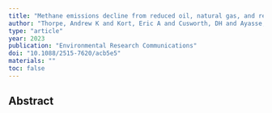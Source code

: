 ```yaml
---
title: "Methane emissions decline from reduced oil, natural gas, and refinery production during COVID-19"
author: "Thorpe, Andrew K and Kort, Eric A and Cusworth, DH and Ayasse, AK and Bue, Brian D and Yadav, Vineet and Thompson, David R and Frankenberg, Christian and Herner, Jorn and Falk, Matthias and others"
type: "article"
year: 2023
publication: "Environmental Research Communications"
doi: "10.1088/2515-7620/acb5e5"
materials: ""
toc: false
---
```


## Abstract

